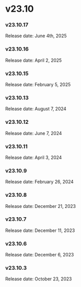 ﻿# v23.10


### v23.10.17

Release date: June 4th, 2025


### v23.10.16

Release date: April 2, 2025


### v23.10.15

Release date: February 5, 2025


### v23.10.13

Release date: August 7, 2024


### v23.10.12

Release date: June 7, 2024


### v23.10.11

Release date: April 3, 2024


### v23.10.9

Release date: February 26, 2024


### v23.10.8

Release date: December 21, 2023


### v23.10.7

Release date: December 11, 2023


### v23.10.6

Release date: December 6, 2023


### v23.10.3

Release date: October 23, 2023

